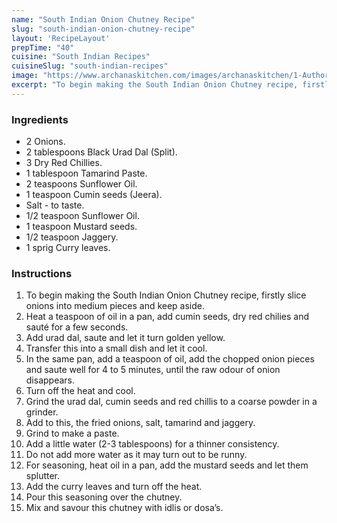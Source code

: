 ---
name: "South Indian Onion Chutney Recipe"
slug: "south-indian-onion-chutney-recipe"
layout: 'RecipeLayout'
prepTime: "40"
cuisine: "South Indian Recipes"
cuisineSlug: "south-indian-recipes"
image: "https://www.archanaskitchen.com/images/archanaskitchen/1-Author/Aparna/The_Healthy_South_Indian_Onion_Chutney_1600.jpg"
excerpt: "To begin making the South Indian Onion Chutney recipe, firstly slice onions into medium pieces and keep aside"
---

### Ingredients

- 2 Onions.
- 2 tablespoons Black Urad Dal (Split).
- 3 Dry Red Chillies.
- 1 tablespoon Tamarind Paste.
- 2 teaspoons Sunflower Oil.
- 1 teaspoon Cumin seeds (Jeera).
- Salt - to taste.
- 1/2 teaspoon Sunflower Oil.
- 1 teaspoon Mustard seeds.
- 1/2 teaspoon Jaggery.
- 1 sprig Curry leaves.

### Instructions

1. To begin making the South Indian Onion Chutney recipe, firstly slice onions into medium pieces and keep aside.
1. Heat a teaspoon of oil in a pan, add cumin seeds, dry red chilies and sauté for a few seconds.
1. Add urad dal, saute and let it turn golden yellow.
1. Transfer this into a small dish and let it cool.
1. In the same pan, add a teaspoon of oil, add the chopped onion pieces and saute well for 4 to 5 minutes, until the raw odour of onion disappears.
1. Turn off the heat and cool.
1. Grind the urad dal, cumin seeds and red chillis to a coarse powder in a grinder.
1. Add to this, the fried onions, salt, tamarind and jaggery.
1. Grind to make a paste.
1. Add a little water (2-3 tablespoons) for a thinner consistency.
1. Do not add more water as it may turn out to be runny.
1. For seasoning, heat oil in a pan, add the mustard seeds and let them splutter.
1. Add the curry leaves and turn off the heat.
1. Pour this seasoning over the chutney.
1. Mix and savour this chutney with idlis or dosa’s.
